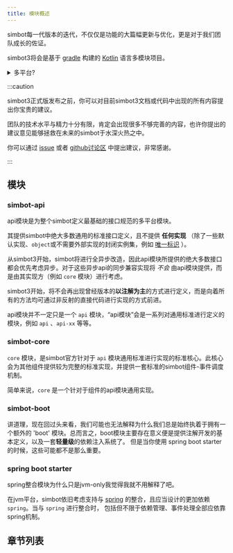 ```yaml
---
title: 模块概述
---
```


simbot每一代版本的迭代，不仅仅是功能的大篇幅更新与优化，更是对于我们团队成长的佐证。

simbot3将会是基于 [gradle](http://gradle.org/) 构建的 [Kotlin](https://kotlinlang.org/) 语言多模块项目。

<details>
<summary>多平台?</summary>

我们最终选择放弃对多平台的支持。~~simbot3版本将不会考虑提供其他平台（例如JS或native）的支持。也许...未来的版本会继续考虑吧。~~

在simbot3全面中全面重构为多平台项目的工作量过于巨大，将难以完成，不过...可能会有一些小模块会逐渐发送改变也说不定呢。

</details>

:::caution

simbot3正式版发布之前，你可以对目前simbot3文档或代码中出现的所有内容提出你宝贵的建议。

团队的技术水平与精力十分有限，肯定会出现很多不够完善的内容，也许你提出的建议意见能够拯救在未来的simbot于水深火热之中。

你可以通过
[issue](https://github.com/simple-robot/simpler-robot/issues)
或者 [github讨论区](https://github.com/orgs/simple-robot/discussions) 中提出建议，非常感谢。

:::

## 模块
### simbot-api
api模块是为整个simbot定义最基础的接口规范的多平台模块。

其提供simbot中绝大多数通用的标准接口定义，且不提供 **任何实现** （除了一些默认实现、`object`或不需要外部实现的封闭实例集，例如 [唯一标识](../../definition/ID.md) ）。
<br/>

从simbot3开始，simbot将进行全异步改造，因此api模块所提供的绝大多数接口都会优先考虑异步。对于这些异步api的同步兼容实现将 *不会* 由api模块提供，而是由其实现方（例如 `core` 模块）进行考虑。
<br/>

simbot3开始，将不会再出现曾经版本的**以注解为主**的方式进行定义，而是向着所有的方法均可通过非反射的直接代码进行实现的方式前进。
<br/>

api模块并不一定只是一个 `api` 模块，“api模块”会是一系列对通用标准进行定义的模块，例如 `api` 、`api-xx` 等等。
<br/>

### simbot-core
`core` 模块，是simbot官方针对于 `api` 模块通用标准进行实现的标准核心。此核心会为其他组件提供较为完整的标准实现，并提供一套标准的simbot组件-事件调度机制。
<br/>

简单来说，`core` 是一个针对于组件的api模块通用实现。

### simbot-boot

讲道理，现在回过头来看，我们可能也无法解释为什么我们总是始终执着于拥有一个额外的 'boot' 模块。总而言之，boot模块主要存在意义便是提供注解开发的基本定义，以及一套**轻量级**的依赖注入系统了。
但是当你使用 spring boot starter 的时候，这些可能都不是那么重要。


### spring boot starter
spring整合模块为什么只是jvm-only我觉得我就不用解释了吧。
<br/>

在jvm平台，simbot依旧考虑支持与 [spring](https://spring.io/) 的整合，且应当设计的更加依赖 `spring`。当与 `spring` 进行整合时，
包括但不限于依赖管理、事件处理全部应依靠spring机制。


## 章节列表





<DocCardList items={useCurrentSidebarCategory().items}/>
